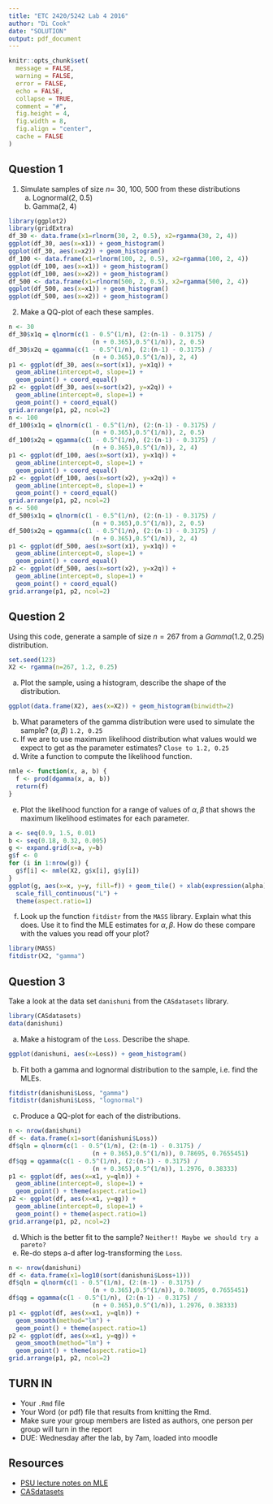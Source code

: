 ```yaml
---
title: "ETC 2420/5242 Lab 4 2016"
author: "Di Cook"
date: "SOLUTION"
output: pdf_document
---
```


```r
knitr::opts_chunk$set(
  message = FALSE,
  warning = FALSE,
  error = FALSE, 
  echo = FALSE, 
  collapse = TRUE,
  comment = "#",
  fig.height = 4,
  fig.width = 8,
  fig.align = "center",
  cache = FALSE
)
```


## Question 1

1. Simulate samples of size $n=$ 30, 100, 500 from these distributions
    a. Lognormal(2, 0.5)
    b. Gamma(2, 4)

```r
library(ggplot2)
library(gridExtra)
df_30 <- data.frame(x1=rlnorm(30, 2, 0.5), x2=rgamma(30, 2, 4))
ggplot(df_30, aes(x=x1)) + geom_histogram()
ggplot(df_30, aes(x=x2)) + geom_histogram()
df_100 <- data.frame(x1=rlnorm(100, 2, 0.5), x2=rgamma(100, 2, 4))
ggplot(df_100, aes(x=x1)) + geom_histogram()
ggplot(df_100, aes(x=x2)) + geom_histogram()
df_500 <- data.frame(x1=rlnorm(500, 2, 0.5), x2=rgamma(500, 2, 4))
ggplot(df_500, aes(x=x1)) + geom_histogram()
ggplot(df_500, aes(x=x2)) + geom_histogram()
```

2. Make a QQ-plot of each these samples. 

```r
n <- 30
df_30$x1q = qlnorm(c(1 - 0.5^(1/n), (2:(n-1) - 0.3175) / 
                       (n + 0.365),0.5^(1/n)), 2, 0.5) 
df_30$x2q = qgamma(c(1 - 0.5^(1/n), (2:(n-1) - 0.3175) / 
                       (n + 0.365),0.5^(1/n)), 2, 4) 
p1 <- ggplot(df_30, aes(x=sort(x1), y=x1q)) + 
  geom_abline(intercept=0, slope=1) +
  geom_point() + coord_equal()
p2 <- ggplot(df_30, aes(x=sort(x2), y=x2q)) + 
  geom_abline(intercept=0, slope=1) +
  geom_point() + coord_equal()
grid.arrange(p1, p2, ncol=2)
n <- 100
df_100$x1q = qlnorm(c(1 - 0.5^(1/n), (2:(n-1) - 0.3175) / 
                       (n + 0.365),0.5^(1/n)), 2, 0.5) 
df_100$x2q = qgamma(c(1 - 0.5^(1/n), (2:(n-1) - 0.3175) / 
                       (n + 0.365),0.5^(1/n)), 2, 4) 
p1 <- ggplot(df_100, aes(x=sort(x1), y=x1q)) + 
  geom_abline(intercept=0, slope=1) +
  geom_point() + coord_equal()
p2 <- ggplot(df_100, aes(x=sort(x2), y=x2q)) + 
  geom_abline(intercept=0, slope=1) +
  geom_point() + coord_equal()
grid.arrange(p1, p2, ncol=2)
n <- 500
df_500$x1q = qlnorm(c(1 - 0.5^(1/n), (2:(n-1) - 0.3175) / 
                       (n + 0.365),0.5^(1/n)), 2, 0.5) 
df_500$x2q = qgamma(c(1 - 0.5^(1/n), (2:(n-1) - 0.3175) / 
                       (n + 0.365),0.5^(1/n)), 2, 4) 
p1 <- ggplot(df_500, aes(x=sort(x1), y=x1q)) + 
  geom_abline(intercept=0, slope=1) +
  geom_point() + coord_equal()
p2 <- ggplot(df_500, aes(x=sort(x2), y=x2q)) + 
  geom_abline(intercept=0, slope=1) +
  geom_point() + coord_equal()
grid.arrange(p1, p2, ncol=2)
```

## Question 2

Using this code, generate a sample of size $n=267$ from a $Gamma(1.2, 0.25)$ distribution.

```r
set.seed(123)
X2 <- rgamma(n=267, 1.2, 0.25)
```

a. Plot the sample, using a histogram, describe the shape of the distribution.
```r
ggplot(data.frame(X2), aes(x=X2)) + geom_histogram(binwidth=2)
```
b. What parameters of the gamma distribution were used to simulate the sample? ($\alpha, \beta$) `1.2, 0.25`
c. If we are to use maximum likelihood distribution what values would we expect to get as the parameter estimates? `Close to 1.2, 0.25`
d. Write a function to compute the likelihood function. 
```r
nmle <- function(x, a, b) {
  f <- prod(dgamma(x, a, b))
  return(f)
}
```
e. Plot the likelihood function for a range of values of $\alpha, \beta$ that shows the maximum likelihood estimates for each parameter.
```r
a <- seq(0.9, 1.5, 0.01)
b <- seq(0.18, 0.32, 0.005)
g <- expand.grid(x=a, y=b)
g$f <- 0
for (i in 1:nrow(g)) {
  g$f[i] <- nmle(X2, g$x[i], g$y[i])
}
ggplot(g, aes(x=x, y=y, fill=f)) + geom_tile() + xlab(expression(alpha)) + ylab(expression(beta)) + theme_bw() + 
  scale_fill_continuous("L") +
  theme(aspect.ratio=1)
```
f. Look up the function `fitdistr` from the `MASS` library. Explain what this does. Use it to find the MLE estimates for $\alpha, \beta$. How do these compare with the values you read off your plot?
```r
library(MASS)
fitdistr(X2, "gamma")
```

## Question 3

Take a look at the data set `danishuni` from the `CASdatasets` library. 

```r
library(CASdatasets)
data(danishuni)
```

a. Make a histogram of the `Loss`. Describe the shape.
```r
ggplot(danishuni, aes(x=Loss)) + geom_histogram()
```
b. Fit both a gamma and lognormal distribution to the sample, i.e. find the MLEs.  
```r
fitdistr(danishuni$Loss, "gamma")
fitdistr(danishuni$Loss, "lognormal")
```
c. Produce a QQ-plot for each of the distributions. 
```r
n <- nrow(danishuni)
df <- data.frame(x1=sort(danishuni$Loss))
df$qln = qlnorm(c(1 - 0.5^(1/n), (2:(n-1) - 0.3175) / 
                       (n + 0.365),0.5^(1/n)), 0.78695, 0.7655451) 
df$qg = qgamma(c(1 - 0.5^(1/n), (2:(n-1) - 0.3175) / 
                       (n + 0.365),0.5^(1/n)), 1.2976, 0.38333) 
p1 <- ggplot(df, aes(x=x1, y=qln)) + 
  geom_abline(intercept=0, slope=1) +
  geom_point() + theme(aspect.ratio=1)
p2 <- ggplot(df, aes(x=x1, y=qg)) + 
  geom_abline(intercept=0, slope=1) +
  geom_point() + theme(aspect.ratio=1)
grid.arrange(p1, p2, ncol=2)
```
d. Which is the better fit to the sample? `Neither!! Maybe we should try a pareto?`
e. Re-do steps a-d after log-transforming the `Loss`.
```r
n <- nrow(danishuni)
df <- data.frame(x1=log10(sort(danishuni$Loss+1)))
df$qln = qlnorm(c(1 - 0.5^(1/n), (2:(n-1) - 0.3175) / 
                       (n + 0.365),0.5^(1/n)), 0.78695, 0.7655451) 
df$qg = qgamma(c(1 - 0.5^(1/n), (2:(n-1) - 0.3175) / 
                       (n + 0.365),0.5^(1/n)), 1.2976, 0.38333) 
p1 <- ggplot(df, aes(x=x1, y=qln)) + 
  geom_smooth(method="lm") +
  geom_point() + theme(aspect.ratio=1)
p2 <- ggplot(df, aes(x=x1, y=qg)) + 
  geom_smooth(method="lm") +
  geom_point() + theme(aspect.ratio=1)
grid.arrange(p1, p2, ncol=2)
```

## TURN IN 

- Your `.Rmd` file
- Your Word (or pdf) file that results from knitting the Rmd.
- Make sure your group members are listed as authors, one person per group will turn in the report
- DUE: Wednesday after the lab, by 7am, loaded into moodle



## Resources


- [PSU lecture notes on MLE](https://onlinecourses.science.psu.edu/stat414/node/191)
- [CASdatasets](http://cas.uqam.ca)


